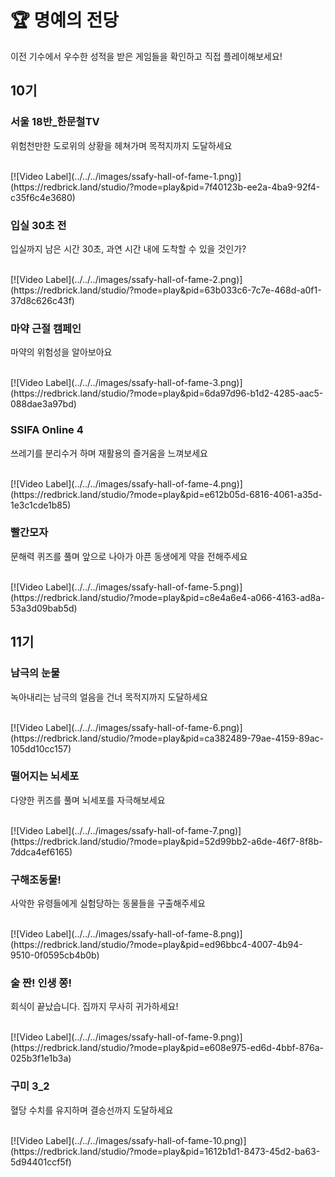 
# 🏆 명예의 전당

이전 기수에서 우수한 성적을 받은 게임들을 확인하고 직접 플레이해보세요!  

## 10기

### 서울 18반_한문철TV

<Callout>위험천만한 도로위의 상황을 헤쳐가며 목적지까지 도달하세요</Callout>

<br />
[![Video Label](../../../images/ssafy-hall-of-fame-1.png)](https://redbrick.land/studio/?mode=play&pid=7f40123b-ee2a-4ba9-92f4-c35f6c4e3680)

### 입실 30초 전

<Callout>입실까지 남은 시간 30초, 과연 시간 내에 도착할 수 있을 것인가? </Callout>

<br />
[![Video Label](../../../images/ssafy-hall-of-fame-2.png)](https://redbrick.land/studio/?mode=play&pid=63b033c6-7c7e-468d-a0f1-37d8c626c43f)

### 마약 근절 캠페인

<Callout>마약의 위험성을 알아보아요</Callout>

<br />
[![Video Label](../../../images/ssafy-hall-of-fame-3.png)](https://redbrick.land/studio/?mode=play&pid=6da97d96-b1d2-4285-aac5-088dae3a97bd)

### SSIFA Online 4

<Callout>쓰레기를 분리수거 하며 재활용의 즐거움을 느껴보세요</Callout>

<br />
[![Video Label](../../../images/ssafy-hall-of-fame-4.png)](https://redbrick.land/studio/?mode=play&pid=e612b05d-6816-4061-a35d-1e3c1cde1b85)

### 빨간모자

<Callout>문해력 퀴즈를 풀며 앞으로 나아가 아픈 동생에게 약을 전해주세요</Callout>

<br />
[![Video Label](../../../images/ssafy-hall-of-fame-5.png)](https://redbrick.land/studio/?mode=play&pid=c8e4a6e4-a066-4163-ad8a-53a3d09bab5d)

## 11기

### 남극의 눈물

<Callout>녹아내리는 남극의 얼음을 건너 목적지까지 도달하세요</Callout>

<br />
[![Video Label](../../../images/ssafy-hall-of-fame-6.png)](https://redbrick.land/studio/?mode=play&pid=ca382489-79ae-4159-89ac-105dd10cc157)

### 떨어지는 뇌세포

<Callout>다양한 퀴즈를 풀며 뇌세포를 자극해보세요</Callout>

<br />
[![Video Label](../../../images/ssafy-hall-of-fame-7.png)](https://redbrick.land/studio/?mode=play&pid=52d99bb2-a6de-46f7-8f8b-7ddca4ef6165)

### 구해조동물!

<Callout>사악한 유령들에게 실험당하는 동물들을 구출해주세요</Callout>

<br />
[![Video Label](../../../images/ssafy-hall-of-fame-8.png)](https://redbrick.land/studio/?mode=play&pid=ed96bbc4-4007-4b94-9510-0f0595cb4b0b)

### 술 짠! 인생 쫑!

<Callout>회식이 끝났습니다. 집까지 무사히 귀가하세요!</Callout>

<br />
[![Video Label](../../../images/ssafy-hall-of-fame-9.png)](https://redbrick.land/studio/?mode=play&pid=e608e975-ed6d-4bbf-876a-025b3f1e1b3a)

### 구미 3_2

<Callout>혈당 수치를 유지하며 결승선까지 도달하세요</Callout>

<br />
[![Video Label](../../../images/ssafy-hall-of-fame-10.png)](https://redbrick.land/studio/?mode=play&pid=1612b1d1-8473-45d2-ba63-5d94401ccf5f)
